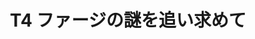 ﻿---
title: "T4 ファージの謎を追い求めて"
category: "生命理工学院"
vol: 70
interviewee: "有坂 文雄"
url: "https://search.star.titech.ac.jp/titech-ss/pursuer.act?event=outside&key_rid=1000015993&lang=jp"
tags: ["構造","機構","遠心","菌","ファージ"]
pdf: "70-3-arisaka.pdf"
career: ""
pdfurl: "70-3-arisaka/70-3-arisaka.pdf"
preface: "大腸菌に感染するT4ファージというウイルスがある。T4ファージの構造は複雑で、解析も完了しておらず、感染機構や形成機構においても解明されていない謎が未だ数多く残っている。有坂研究室では、さまざまな手法を用いてこれらの謎を解明しようとしている。本稿の執筆にあたり有坂先生から、現在行っているT4ファージの構造解析、感染機構や形成機構の解明の手法、加えて先生たちの代表的な研究手法である超遠心分析と、超遠心分析機を用いた研究について、お話を伺った。"
---
